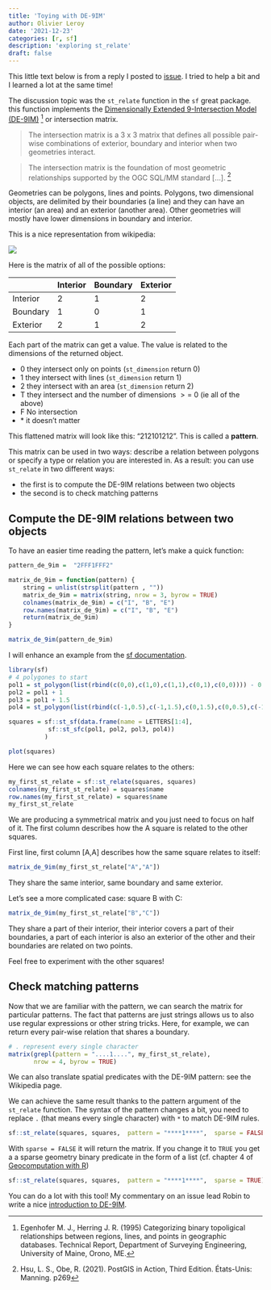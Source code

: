 ```yaml
---
title: 'Toying with DE-9IM'
author: Olivier Leroy
date: '2021-12-23'
categories: [r, sf] 
description: 'exploring st_relate'
draft: false
---
```


This little text below is from a reply I posted to [issue](https://github.com/Robinlovelace/geocompr/issues/699). I tried to help a bit and I learned a lot at the same time! 

The discussion topic was the `st_relate` function in the `sf` great package. this function implements the [Dimensionally Extended 9-Intersection Model (DE-9IM)](https://en.wikipedia.org/wiki/DE-9IM) [^1] or intersection matrix. 

> The intersection matrix is a 3 x 3 matrix that defines all possible pair-wise combinations of exterior, boundary and interior when two geometries interact. 

> The intersection matrix is the foundation of most geometric relationships supported by the OGC SQL/MM standard [...]. [^2]

[^1]: Egenhofer M. J., Herring J. R. (1995) Categorizing binary topoligical relationships between regions, lines, and points in geographic databases. Technical Report, Department of Surveying Engineering, University of Maine, Orono, ME.

[^2]: Hsu, L. S., Obe, R. (2021). PostGIS in Action, Third Edition. États-Unis: Manning. p269


Geometries can be polygons, lines and points. Polygons, two dimensional objects, are delimited by their boundaries (a line) and they can have an interior (an area) and an exterior (another area). Other geometries will mostly have lower dimensions in boundary and interior.

This is a nice representation from wikipedia: 

![](DE-9IM-logoSmall.png)


Here is the matrix of all of the possible options:

|          | Interior | Boundary | Exterior |
|----------|----------|----------|----------|
| Interior | 2        | 1        | 2        |
| Boundary | 1        | 0        | 1        |
| Exterior | 2        | 1        | 2        |

Each part of the matrix can get a value. The value is related to the dimensions of the returned object.

- 0 they intersect only on points (`st_dimension` return 0)
- 1 they intersect with lines (`st_dimension` return 1)
- 2 they intersect with an area (`st_dimension` return 2)
- T they intersect and the number of dimensions $>=$ 0 (ie all of the above)
- F No intersection
- \* it doesn't matter  

This flattened matrix will look like this: "212101212". This is called a **pattern**.

This matrix can be used in two ways: describe a relation between polygons or specify a type or relation you are interested in. As a result: you can use `st_relate` in two different ways:

- the first is to compute the DE-9IM relations between two objects
- the second is to check matching patterns

## Compute the DE-9IM relations between two objects

To have an easier time reading the pattern, let's make a quick function:

```r
pattern_de_9im =  "2FFF1FFF2"

matrix_de_9im = function(pattern) {
    string = unlist(strsplit(pattern , ""))
    matrix_de_9im = matrix(string, nrow = 3, byrow = TRUE)
    colnames(matrix_de_9im) = c("I", "B", "E")
    row.names(matrix_de_9im) = c("I", "B", "E")
    return(matrix_de_9im)
}

matrix_de_9im(pattern_de_9im)
```


I will enhance an example from the [sf documentation](https://r-spatial.github.io/sf/reference/st_relate.html).

```r
library(sf)
# 4 polygones to start 
pol1 = st_polygon(list(rbind(c(0,0),c(1,0),c(1,1),c(0,1),c(0,0)))) - 0.5
pol2 = pol1 + 1
pol3 = pol1 + 1.5
pol4 = st_polygon(list(rbind(c(-1,0.5),c(-1,1.5),c(0,1.5),c(0,0.5),c(-1,0.5))))

squares = sf::st_sf(data.frame(name = LETTERS[1:4],
           sf::st_sfc(pol1, pol2, pol3, pol4))
          )

plot(squares)
```

Here we can see how each square relates to the others:

```r
my_first_st_relate = sf::st_relate(squares, squares)
colnames(my_first_st_relate) = squares$name
row.names(my_first_st_relate) = squares$name
my_first_st_relate
```


We are producing a symmetrical matrix and you just need to focus on half of it. The first column describes how the A square is related to the other squares.

First line, first column [A,A] describes how the same square relates to itself:

```r
matrix_de_9im(my_first_st_relate["A","A"])
```

They share the same interior, same boundary and same exterior.

Let's see a more complicated case: square B with C:

```r
matrix_de_9im(my_first_st_relate["B","C"])
```

They share a part of their interior, their interior covers a part of their boundaries, a part of each interior is also an exterior of the other and their boundaries are related on two points.

Feel free to experiment with the other squares!

## Check matching patterns

Now that we are familiar with the pattern, we can search the matrix for particular patterns. The fact that patterns are just strings allows us to also use regular expressions or other string tricks. Here, for example, we can return every pair-wise relation that shares a boundary.

```r
# . represent every single character 
matrix(grepl(pattern = "....1....", my_first_st_relate),
       nrow = 4, byrow = TRUE) 
```

We can also translate spatial predicates with the DE-9IM pattern: see the Wikipedia page.

We can achieve the same result thanks to the pattern argument of the `st_relate` function. The syntax of the pattern changes a bit, you need to replace `.` (that means every single character) with `*` to match DE-9IM rules.

```r
sf::st_relate(squares, squares,  pattern = "****1****",  sparse = FALSE)
```

With `sparse = FALSE` it will return the matrix. If you change it to `TRUE` you get a a sparse geometry binary predicate in the form of a list (cf. chapter 4 of [Geocomputation with R](https://geocompr.robinlovelace.net/spatial-operations.html))

```r
sf::st_relate(squares, squares,  pattern = "****1****",  sparse = TRUE)
```


You can do a lot with this tool! My commentary on an issue lead Robin to write a nice [introduction to DE-9IM](https://geocompr.robinlovelace.net/spatial-operations.html#de-9im-strings). 

